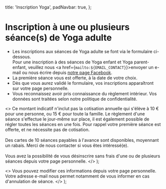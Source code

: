 
  title: 'Inscription Yoga',
  padNavbar: true,
};

# Inscription à une ou plusieurs séance(s) de Yoga adulte

* Les inscriptions aux séances de Yoga adulte se font via le formulaire ci-dessous.<br />
  Pour une inscription à des séances de Yoga enfant et Yoga parent-enfant,
  veuillez nous <a href={`mailto:${EMAIL_CONTACT}`}>envoyer un e-mail</a> ou
  nous écrire depuis <a href={FACEBOOK_PAGE_URL} target="_blank" rel="noreferrer nofollow">notre page Facebook</a>.
* La première séance vous est offerte, à la date de votre choix.
* Dès que vous aurez validé le formulaire, vos inscriptions apparaîtront sur
  <Link href="/mes-inscriptions">votre page personnelle</Link>.
* Vous reconnaissez avoir pris connaissance du <Link href="/reglement-interieur">règlement intérieur</Link>.
  Vos données sont traitées selon notre <Link href="/confidentialite">politique de confidentialité</Link>.

<RegistrationPanel />

  <>
    Ce montant indicatif n'inclut pas la cotisation annuelle qui s'élève à 10 € pour une personne, ou 15 € pour toute la famille.
    Le règlement d'une séance s'effectue le jour-même sur place, il est également possible de régler toutes les séances en une fois.
    Pour rappel votre première séance est offerte, et ne nécessite pas de cotisation.
    <br />
    <br />
    Des cartes de 10 séances payables à l'avance sont disponibles, moyennant un rabais. Merci de nous contacter si vous êtes intéressé(e).
    <br />
    <br />
    Vous avez la possibilité de vous désinscrire sans frais d'une ou de plusieurs séances depuis votre page personnelle.
  </>
);

  <>
    Vous pouvez modifier ces informations depuis votre page personnelle.
    Votre adresse e-mail nous permet notamment de vous informer en cas d'annulation de séance.
  </>
);

